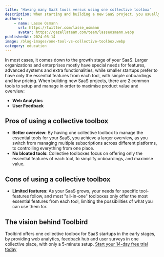 ```yaml
---
title: 'Having many SaaS tools versus using one collective toolbox'
description: When starting and building a new SaaS project, you usually find yourself subscribing to various tool-providers to get the essential features needed to manage your product. But what is better, having multiple subscriptions, or subscribing to an all-in-one toolbox?
authors:
    - name: Lasse Osmann
      url: https://twitter.com/lasse_osmann
      avatar: https://gazellateam.com/team/lasseosmann.webp
publishedAt: 2024-06-14
image: /blog-images/one-tool-vs-collective-toolbox.webp
category: education
---
```


In most cases, it comes down to the growth stage of your SaaS. Larger organizations and enterprises mostly have special needs for features, advanced systems and extra functionalities, while smaller startups prefer to have only the essential features from each tool, with simple onboardings and low pricing. When building new SaaS projects, there are 2 common tools to setup and manage in order to maximise product value and overview:

-   **Web Analytics**
-   **User Feedback**

## Pros of using a collective toolbox

-   **Better overview**: By having one collective toolbox to manage the essential tools for your SaaS, you achieve a larger overview, as you switch from managing multiple subscriptions across different platforms, to controlling everything from one place.
-   **No bloated tools**: Collective toolboxes focus on offering only the essential features of each tool, to simplify onboardings, and maximise value.

## Cons of using a collective toolbox

-   **Limited features**: As your SaaS grows, your needs for specific tool-features follow, and most "all-in-one" toolboxes only offer the most essential features from each tool, limiting the possibilities of what you can use them for.

## The vision behind Toolbird

Toolbird offers one collective toolbox for SaaS startups in the early stages, by providing web analytics, feedback hub and user surveys in one collective place, with only a 5-minute setup. [Start your 14-day free trial today](https://app.toolbird.io/auth/login)
